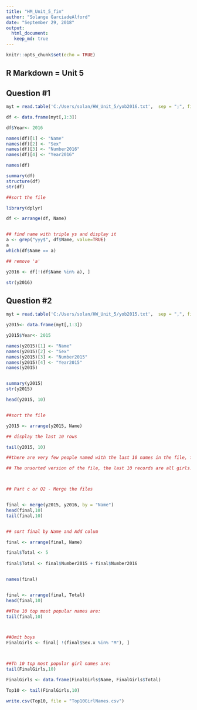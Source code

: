 ```yaml
---
title: "HM_Unit_5_fin"
author: "Solange GarciadeAlford"
date: "September 29, 2018"
output: 
  html_document:
   keep_md: true
---
```


```r
knitr::opts_chunk$set(echo = TRUE)
```

## R Markdown = Unit 5

## Question #1

```r

myt = read.table('C:/Users/solan/HW_Unit_5/yob2016.txt',  sep = ";", fill=TRUE)

df <- data.frame(myt[,1:3])

df$Year<- 2016

names(df)[1] <- "Name"
names(df)[2] <- "Sex"
names(df)[3] <- "Number2016"
names(df)[4] <- "Year2016"

names(df)

summary(df)
structure(df)
str(df)

##sort the file

library(dplyr)

df <- arrange(df, Name)


## find name with triple ys and display it
a <- grep("yyy$", df$Name, value=TRUE)
a
which(df$Name == a)

## remove 'a'

y2016 <- df[!(df$Name %in% a), ]

str(y2016)

```

## Question #2


```r

myt = read.table('C:/Users/solan/HW_Unit_5/yob2015.txt',  sep = ",", fill=TRUE)

y2015<- data.frame(myt[,1:3])

y2015$Year<- 2015

names(y2015)[1] <- "Name"
names(y2015)[2] <- "Sex"
names(y2015)[3] <- "Number2015"
names(y2015)[4] <- "Year2015"
names(y2015)


summary(y2015)
str(y2015)

head(y2015, 10)


##sort the file

y2015 <- arrange(y2015, Name)

## display the last 10 rows

tail(y2015, 10)

##there are very few people named with the last 10 names in the file, for the sorted by name version of the file. The number of people for the last 10 names does not go higher than 30.

## The unsorted version of the file, the last 10 records are all girls.



## Part c or Q2 - Merge the files


final <- merge(y2015, y2016, by = "Name")
head(final,10)
tail(final,10)


## sort final by Name and Add colum

final <- arrange(final, Name)

final$Total <- 5
  
final$Total <- final$Number2015 + final$Number2016


names(final)


final <- arrange(final, Total)
head(final,10)

##The 10 top most popular names are:
tail(final,10)



##Omit boys
FinalGirls <- final[ !(final$Sex.x %in% "M"), ]



##Th 10 top most popular girl names are:
tail(FinalGirls,10)

FinalGirls <- data.frame(FinalGirls$Name, FinalGirls$Total)

Top10 <- tail(FinalGirls,10)

write.csv(Top10, file = "Top10GirlNames.csv")

```

